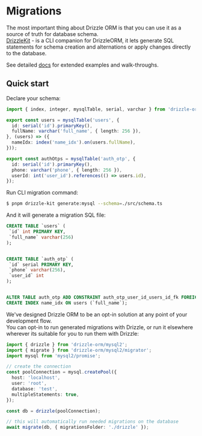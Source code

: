 
# Migrations
The most important thing about Drizzle ORM is that you can use it as a source of truth for database schema.  
[DrizzleKit](/kit-docs) - is a CLI companion for DrizzleORM, it lets generate SQL statements for schema creation and alternations 
or apply changes directly to the database.  
  
See detailed [docs](/kit-docs) for extended examples and walk-throughs.
  
## Quick start
Declare your schema:
```typescript copy filename="./src/schema.ts"
import { index, integer, mysqlTable, serial, varchar } from 'drizzle-orm/mysql-core';

export const users = mysqlTable('users', {
  id: serial('id').primaryKey(),
  fullName: varchar('full_name', { length: 256 }),
}, (users) => ({
  nameIdx: index('name_idx').on(users.fullName),
}));

export const authOtps = mysqlTable('auth_otp', {
  id: serial('id').primaryKey(),
  phone: varchar('phone', { length: 256 }),
  userId: int('user_id').references(() => users.id),
});
```

Run CLI migration command:
```bash
$ pnpm drizzle-kit generate:mysql --schema=./src/schema.ts
```
And it will generate a migration SQL file:
```sql copy
CREATE TABLE `users` (
 `id` int PRIMARY KEY,
 `full_name` varchar(256)
);


CREATE TABLE `auth_otp` (
 `id` serial PRIMARY KEY,
 `phone` varchar(256),
 `user_id` int
);


ALTER TABLE auth_otp ADD CONSTRAINT auth_otp_user_id_users_id_fk FOREIGN KEY (`user_id`) REFERENCES users(`id`) ;
CREATE INDEX name_idx ON users (`full_name`);
```

We've designed Drizzle ORM to be an opt-in solution at any point of your development flow.  
You can opt-in to run generated migrations with Drizzle, or run it elsewhere wherever its suitable for you to run them with Drizzle:
```typescript copy
import { drizzle } from 'drizzle-orm/mysql2';
import { migrate } from 'drizzle-orm/mysql2/migrator';
import mysql from 'mysql2/promise';

// create the connection
const poolConnection = mysql.createPool({
  host: 'localhost',
  user: 'root',
  database: 'test',
  multipleStatements: true,
});

const db = drizzle(poolConnection);

// this will automatically run needed migrations on the database
await migrate(db, { migrationsFolder: './drizzle' });
```

